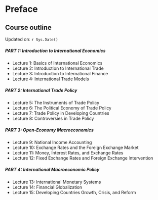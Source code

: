 # Preface {.unnumbered}

## Course outline
Updated on: `r Sys.Date()`

##### PART 1: Introduction to International Economics

- Lecture 1: Basics of International Economics
- Lecture 2: Introduction to International Trade
- Lecture 3: Introduction to International Finance
- Lecture 4: International Trade Models

##### PART 2: International Trade Policy

- Lecture 5: The Instruments of Trade Policy
- Lecture 6: The Political Economy of Trade Policy
- Lecture 7: Trade Policy in Developing Countries
- Lecture 8: Controversies in Trade Policy

##### PART 3: Open-Economy Macroeconomics

- Lecture 9: National Income Accounting
- Lecture 10: Exchange Rates and the Foreign Exchange Market
- Lecture 11: Money, Interest Rates, and Exchange Rates
- Lecture 12: Fixed Exchange Rates and Foreign Exchange Intervention

##### PART 4: International Macroeconomic Policy

- Lecture 13: International Monetary Systems
- Lecture 14: Financial Globalization
- Lecture 15: Developing Countries Growth, Crisis, and Reform